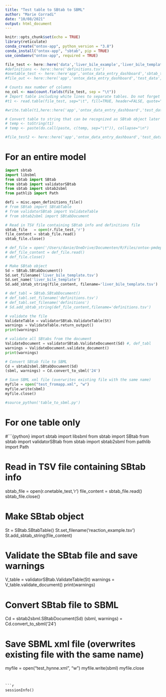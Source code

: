 ```yaml
---
title: "Test table to SBtab to SBML"
author: "Marie Corradi"
date: "10/08/2021"
output: html_document
---
```

```r
knitr::opts_chunk$set(echo = TRUE)
library(reticulate)
conda_create("ontox-app", python_version = "3.8")
conda_install("ontox-app", "sbtab", pip = TRUE)
use_condaenv("ontox-app", required = TRUE)
```

```r
file_test <- here::here('data','liver_bile_example','liver_bile_template.tsv')
#definitions <- here::here('definitions.tsv')
#onetable_test <- here::here'app','ontox_data_entry_dashboard','sbtab_table_specifications','reaction_example.tsv')
#file_out <- here::here('app','ontox_data_entry_dashboard','test_data','hynne_model.xml')

# Counts max number of columns
no_col <- max(count.fields(file_test, sep = "\t"))
# Import table including white lines to separate tables. Do not forget to account for different number of columns in different tables
#t1 <- read.table(file_test, sep="\t", fill=TRUE, header=FALSE, quote="", blank.lines.skip=FALSE, col.names=paste0("V", seq(1:no_col)))

#write.table(t1,here::here('app','ontox_data_entry_dashboard','test_data','hynne_model2.tsv'), row.names=FALSE, col.names=FALSE, quote=F, sep="\t")

# Convert table to string that can be recognized as SBtab object later on - broken?
# temp <- toString(t1)
# temp <- paste(do.call(paste, c(temp, sep="\t")), collapse="\n")

#file_test2 <- here::here('app','ontox_data_entry_dashboard','test_data','hynne_model2.tsv')
```

# For an entire model

```python
import sbtab
import libsbml
from sbtab import SBtab
from sbtab import validatorSBtab
from sbtab import sbtab2sbml
from pathlib import Path

defi = misc.open_definitions_file()
# from SBtab import SBtabTable
# from validatorSBtab import ValidateTable
# from sbtab2sbml import SBtabDocument

# Read in TSV file containing SBtab info and definitions file
sbtab_file   = open(r.file_test,'r')
file_content = sbtab_file.read()
sbtab_file.close()

# def_file = open('/Users/danie/OneDrive/Documenten/R/Files/ontox-pmdep/definitions.tsv', "r")
# def_file_content = def_file.read()
# def_file.close()

# Make SBtab object
Sd = SBtab.SBtabDocument()
Sd.set_filename('liver_bile_template.tsv')
Sd.set_name('liver_bile_template')
Sd.add_sbtab_string(file_content, filename='liver_bile_template.tsv')

# def_tabl = SBtab.SBtabDocument()
# def_tabl.set_filename('definitions.tsv')
# def_tabl.set_filename('definitions')
# Sd.add_sbtab_string(def_file_content,filename='definitions.tsv')

# validate the file
ValidateTable = validatorSBtab.ValidateTable(St)
warnings = ValidateTable.return_output()
print(warnings)

# validate all SBtabs from the document
ValidateDocument = validatorSBtab.ValidateDocument(Sd) #, def_tabl
warnings = ValidateDocument.validate_document()
print(warnings)

# Convert SBtab file to SBML
Cd = sbtab2sbml.SBtabDocument(Sd)
(sbml, warnings) = Cd.convert_to_sbml('24')

# Save SBML xml file (overwrites existing file with the same name)
myfile = open("test_fromapp.xml", "w")
myfile.write(sbml)
myfile.close()

#source_python('table_to_sbml.py')
```

# For one table only

#```{python}
import sbtab
import libsbml
from sbtab import SBtab
from sbtab import validatorSBtab
from sbtab import sbtab2sbml
from pathlib import Path


# Read in TSV file containing SBtab info
sbtab_file   = open(r.onetable_test,'r')
file_content = sbtab_file.read()
sbtab_file.close()

# Make SBtab object
St = SBtab.SBtabTable()
St.set_filename('reaction_example.tsv')
St.add_sbtab_string(file_content)

# Validate the SBtab file and save warnings
V_table = validatorSBtab.ValidateTable(St)
warnings = V_table.validate_document()
print(warnings)

# Convert SBtab file to SBML
Cd = sbtab2sbml.SBtabDocument(Sd)
(sbml, warnings) = Cd.convert_to_sbml('24')

# Save SBML xml file (overwrites existing file with the same name)
myfile = open("test_hynne.xml", "w")
myfile.write(sbml)
myfile.close
```


```r
sessionInfo()
```

